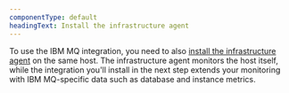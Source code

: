 ```yaml
---
componentType: default
headingText: Install the infrastructure agent
---
```


To use the IBM MQ integration, you need to also [install the infrastructure agent](/docs/infrastructure/install-infrastructure-agent/get-started/install-infrastructure-agent-new-relic/) on the same host. The infrastructure agent monitors the host itself, while the integration you'll install in the next step extends your monitoring with IBM MQ-specific data such as database and instance metrics.
